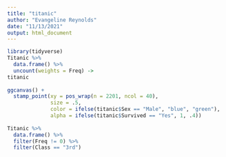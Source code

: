 ```yaml
---
title: "titanic"
author: "Evangeline Reynolds"
date: "11/13/2021"
output: html_document
---
```


```r
library(tidyverse)
Titanic %>% 
  data.frame() %>%
  uncount(weights = Freq) ->
titanic
  
ggcanvas() +
  stamp_point(xy = pos_wrap(n = 2201, ncol = 40),
              size = .5,
              color = ifelse(titanic$Sex == "Male", "blue", "green"),
              alpha = ifelse(titanic$Survived == "Yes", 1, .4))  
  
Titanic %>% 
  data.frame() %>% 
  filter(Freq != 0) %>% 
  filter(Class == "3rd")
```

